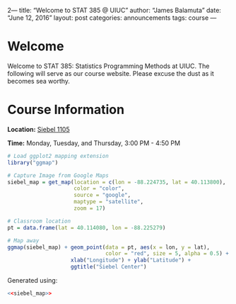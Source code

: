2---
title: "Welcome to STAT 385 @ UIUC"
author: "James Balamuta"
date: "June 12, 2016"
layout: post
categories: announcements
tags: course
---

# Welcome

Welcome to STAT 385: Statistics Programming Methods at UIUC. The following will serve as our course website. Please excuse the dust as it becomes sea worthy. 

# Course Information

**Location:** [Siebel 1105](http://ada.fs.illinois.edu/0563Plan1.gif)

**Time:** Monday, Tuesday, and Thursday, 3:00 PM - 4:50 PM


```r
# Load ggplot2 mapping extension
library("ggmap")

# Capture Image from Google Maps
siebel_map = get_map(location = c(lon = -88.224735, lat = 40.113800),
                     color = "color",
                     source = "google",
                     maptype = "satellite",
                     zoom = 17)

# Classroom location
pt = data.frame(lat = 40.114080, lon = -88.225279)

# Map away
ggmap(siebel_map) + geom_point(data = pt, aes(x = lon, y = lat), 
                               color = "red", size = 5, alpha = 0.5) + 
                    xlab("Longitude") + ylab("Latitude") +
                    ggtitle("Siebel Center") 
```

Generated using: 

```r
<<siebel_map>>
```
